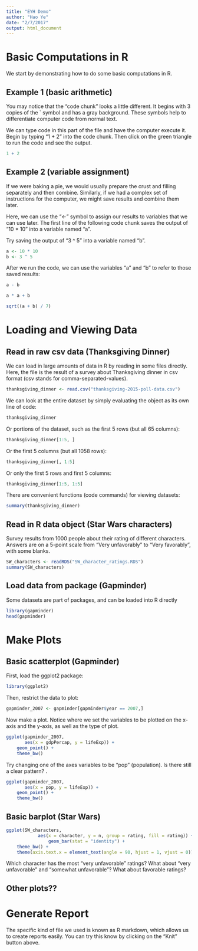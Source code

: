 ```yaml
---
title: "EYH Demo"
author: "Hao Ye"
date: "2/7/2017"
output: html_document
---
```


# Basic Computations in R

We start by demonstrating how to do some basic computations in R.

## Example 1 (basic arithmetic)

You may notice that the "code chunk" looks a little different. It begins with 3 copies of the ` symbol and has a gray background. These symbols help to differentiate computer code from normal text.

We can type code in this part of the file and have the computer execute it. Begin by typing "1 + 2" into the code chunk. Then click on the green triangle to run the code and see the output.

```r
1 + 2
```

## Example 2 (variable assignment)

If we were baking a pie, we would usually prepare the crust and filling separately and then combine. Similarly, if we had a complex set of instructions for the computer, we might save results and combine them later.

Here, we can use the "<-" symbol to assign our results to variables that we can use later. The first line of the following code chunk saves the output of "10 * 10" into a variable named "a".

Try saving the output of "3 ^ 5" into a variable named "b".

```r
a <- 10 * 10
b <- 3 ^ 5
```

After we run the code, we can use the variables "a" and "b" to refer to those saved results:

```r
a - b

a * a + b

sqrt((a + b) / 7)
```

# Loading and Viewing Data

## Read in raw csv data (Thanksgiving Dinner)

We can load in large amounts of data in R by reading in some files directly. Here, the file is the result of a survey about Thanksgiving dinner in csv format (csv stands for comma-separated-values).

```r
thanksgiving_dinner <- read.csv("thanksgiving-2015-poll-data.csv")
```

We can look at the entire dataset by simply evaluating the object as its own line of code:

```r
thanksgiving_dinner
```

Or portions of the dataset, such as the first 5 rows (but all 65 columns):

```r
thanksgiving_dinner[1:5, ]
```

Or the first 5 columns (but all 1058 rows):

```r
thanksgiving_dinner[, 1:5]
```

Or only the first 5 rows and first 5 columns:

```r
thanksgiving_dinner[1:5, 1:5]
```

There are convenient functions (code commands) for viewing datasets:

```r
summary(thanksgiving_dinner)
```

## Read in R data object (Star Wars characters)

Survey results from 1000 people about their rating of different characters. Answers are on a 5-point scale from "Very unfavorably" to "Very favorably", with some blanks.

```r
SW_characters <- readRDS("SW_character_ratings.RDS")
summary(SW_characters)
```

## Load data from package (Gapminder)

Some datasets are part of packages, and can be loaded into R directly

```r
library(gapminder)
head(gapminder)
```

# Make Plots

## Basic scatterplot (Gapminder)

First, load the ggplot2 package:

```r
library(ggplot2)
```

Then, restrict the data to plot:

```r
gapminder_2007 <- gapminder[gapminder$year == 2007,] 
```

Now make a plot. Notice where we set the variables to be plotted on the x-axis and the y-axis, as well as the type of plot.

```r
ggplot(gapminder_2007, 
       aes(x = gdpPercap, y = lifeExp)) + 
    geom_point() + 
    theme_bw()
```

Try changing one of the axes variables to be "pop" (population). Is there still a clear pattern?
.
```r
ggplot(gapminder_2007, 
       aes(x = pop, y = lifeExp)) + 
    geom_point() + 
    theme_bw()
```

## Basic barplot (Star Wars)

```r
ggplot(SW_characters, 
            aes(x = character, y = n, group = rating, fill = rating)) + 
                geom_bar(stat = "identity") + 
    theme_bw() + 
    theme(axis.text.x = element_text(angle = 90, hjust = 1, vjust = 0))
```

Which character has the most "very unfavorable" ratings?
What about "very unfavorable" and "somewhat unfavorable"?
What about favorable ratings?

## Other plots??


# Generate Report

The specific kind of file we used is known as R markdown, which allows us to create reports easily. You can try this know by clicking on the "Knit" button above.



